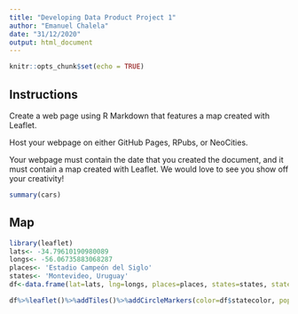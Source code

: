 ```yaml
---
title: "Developing Data Product Project 1"
author: "Emanuel Chalela"
date: "31/12/2020"
output: html_document
---
```


```r
knitr::opts_chunk$set(echo = TRUE)
```

## Instructions

Create a web page using R Markdown that features a map created with Leaflet. 

Host your webpage on either GitHub Pages, RPubs, or NeoCities.

Your webpage must contain the date that you created the document, and it must contain a map created with Leaflet. We would love to see you show off your creativity! 

```r
summary(cars)
```

## Map

```r
library(leaflet)
lats<- -34.79610190980089
longs<- -56.06735883068287
places<- 'Estadio Campeón del Siglo'
states<- 'Montevideo, Uruguay'
df<-data.frame(lat=lats, lng=longs, places=places, states=states, statecolor="yellow")

df%>%leaflet()%>%addTiles()%>%addCircleMarkers(color=df$statecolor, popup = df$places) %>% addLegend(labels = states, colors="yellow") %>% addProviderTiles(providers$OpenStreetMap)
```

